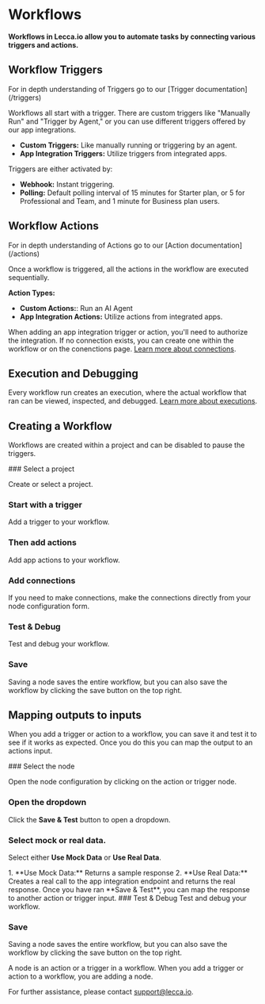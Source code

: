 
# Workflows

**Workflows in Lecca.io allow you to automate tasks by connecting various triggers and actions.**

## Workflow Triggers

<Callout type="info">
  For in depth understanding of Triggers go to our [Trigger
  documentation](/triggers)
</Callout>

Workflows all start with a trigger. There are custom triggers like "Manually Run" and "Trigger by Agent," or you can use different triggers offered by our app integrations.

- **Custom Triggers:** Like manually running or triggering by an agent.
- **App Integration Triggers:** Utilize triggers from integrated apps.

Triggers are either activated by:

- **Webhook:** Instant triggering.
- **Polling:** Default polling interval of 15 minutes for Starter plan, or 5 for Professional and Team, and 1 minute for Business plan users.

## Workflow Actions

<Callout type="info">
  For in depth understanding of Actions go to our [Action
  documentation](/actions)
</Callout>

Once a workflow is triggered, all the actions in the workflow are executed sequentially.

**Action Types:**

- **Custom Actions:**: Run an AI Agent
- **App Integration Actions:** Utilize actions from integrated apps.

When adding an app integration trigger or action, you'll need to authorize the integration. If no connection exists, you can create one within the workflow or on the conenctions page. [Learn more about connections](/connections).

## Execution and Debugging

Every workflow run creates an execution, where the actual workflow that ran can be viewed, inspected, and debugged. [Learn more about executions](/executions).

## Creating a Workflow

Workflows are created within a project and can be disabled to pause the triggers.

<Steps>
### Select a project
 
Create or select a project.
 
### Start with a trigger
 
Add a trigger to your workflow.
 
### Then add actions
 
Add app actions to your workflow.
 
### Add connections 
 
If you need to make connections, make the connections directly from your node configuration form.
 
### Test & Debug
 
Test and debug your workflow.

### Save

Saving a node saves the entire workflow, but you can also save the workflow by clicking the save button on the top right.

</Steps>

## Mapping outputs to inputs

When you add a trigger or action to a workflow, you can save it and test it to see if it works as expected. Once you do this you can map the output to an actions input.

<Steps>
### Select the node
 
Open the node configuration by clicking on the action or trigger node.
 
### Open the dropdown
 
Click the **Save & Test** button to open a dropdown.
 
### Select mock or real data.
 
Select either **Use Mock Data** or **Use Real Data**.

<Callout type="info">
  1. **Use Mock Data:** Returns a sample response 2. **Use Real Data:** Creates
  a real call to the app integration endpoint and returns the real response.
</Callout>
<Callout type="info">
  Once you have ran **Save & Test**, you can map the response to another action
  or trigger input.
</Callout>
### Test & Debug Test and debug your workflow.

### Save

Saving a node saves the entire workflow, but you can also save the workflow by clicking the save button on the top right.

</Steps>

<Callout>
  A node is an action or a trigger in a workflow. When you add a trigger or
  action to a workflow, you are adding a node.
</Callout>

For further assistance, please contact [support@lecca.io](mailto:support@lecca.io).
